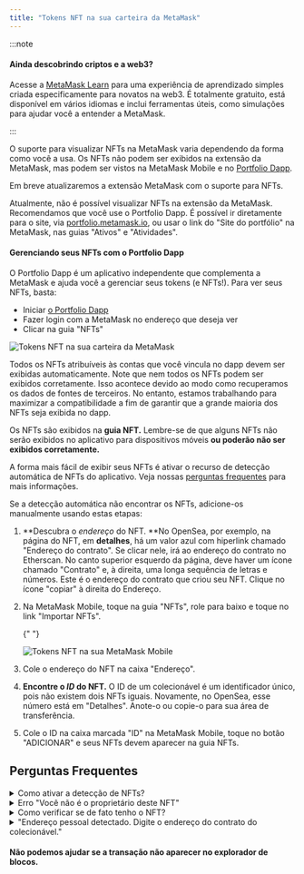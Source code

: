 ```yaml
---
title: "Tokens NFT na sua carteira da MetaMask"
---
```



:::note

#### Ainda descobrindo criptos e a web3?

Acesse a [MetaMask Learn](https://learn.metamask.io/) para uma experiência de aprendizado simples criada especificamente para novatos na web3. É totalmente gratuito, está disponível em vários idiomas e inclui ferramentas úteis, como simulações para ajudar você a entender a MetaMask.

:::

O suporte para visualizar NFTs na MetaMask varia dependendo da forma como você a usa. Os NFTs não podem ser exibidos na extensão da MetaMask, mas podem ser vistos na MetaMask Mobile e no [Portfolio Dapp](https://portfolio.metamask.io).

Em breve atualizaremos a extensão MetaMask com o suporte para NFTs.

<Tabs>

<TabItem value="Dapp" label="Dapp">

Atualmente, não é possível visualizar NFTs na extensão da MetaMask. Recomendamos que você use o Portfolio Dapp. É possível ir diretamente para o site, via [portfolio.metamask.io](https://portfolio.metamask.io), ou usar o link do "Site do portfólio" na MetaMask, nas guias "Ativos" e "Atividades".

#### Gerenciando seus NFTs com o Portfolio Dapp

O Portfolio Dapp é um aplicativo independente que complementa a MetaMask e ajuda você a gerenciar seus tokens (e NFTs!). Para ver seus NFTs, basta:

- Iniciar [o Portfolio Dapp](https://portfolio.metamask.io/)
- Fazer login com a MetaMask no endereço que deseja ver
- Clicar na guia "NFTs"

<div class="center-container">
  <div class="img-medium">
    <img
      src={
        require("../../../../../img/i18n/legacy/NFT_tokens_in_your_MetaMask_wallet_1.gif")
          .default
      }
      alt="Tokens NFT na sua carteira da MetaMask"
    />
  </div>
</div>

Todos os NFTs atribuíveis às contas que você vincula no dapp devem ser exibidas automaticamente. Note que nem todos os NFTs podem ser exibidos corretamente. Isso acontece devido ao modo como recuperamos os dados de fontes de terceiros. No entanto, estamos trabalhando para maximizar a compatibilidade a fim de garantir que a grande maioria dos NFTs seja exibida no dapp.

</TabItem>

<TabItem value="portfólio móvel" label="portfólio móvel">

Os NFTs são exibidos na **guia NFT.** Lembre-se de que alguns NFTs não serão exibidos no aplicativo para dispositivos móveis **ou poderão não ser exibidos corretamente.**

A forma mais fácil de exibir seus NFTs é ativar o recurso de detecção automática de NFTs do aplicativo. Veja nossas [perguntas frequentes](#perguntas-frequentes) para mais informações.

Se a detecção automática não encontrar os NFTs, adicione-os manualmente usando estas etapas:

1. **Descubra o _endereço_ do NFT. **No OpenSea, por exemplo, na página do NFT, em **detalhes**, há um valor azul com hiperlink chamado "Endereço do contrato". Se clicar nele, irá ao endereço do contrato no Etherscan. No canto superior esquerdo da página, deve haver um ícone chamado "Contrato" e, à direita, uma longa sequência de letras e números. Este é o endereço do contrato que criou seu NFT. Clique no ícone "copiar" à direita do Endereço.

2. Na MetaMask Mobile, toque na guia "NFTs", role para baixo e toque no link "Importar NFTs".

   {" "}

   <div class="center-container">
     <div class="img-medium">
       <img
         src={
           require("../../../../../img/i18n/legacy/NFT_tokens_in_your_MetaMask_Mobile2.png")
             .default
         }
         alt="Tokens NFT na sua MetaMask Mobile"
       />
     </div>
   </div>

3. Cole o endereço do NFT na caixa "Endereço".

4. **Encontre o _ID_ do NFT.** O ID de um colecionável é um identificador único, pois não existem dois NFTs iguais. Novamente, no OpenSea, esse número está em "Detalhes". Anote-o ou copie-o para sua área de transferência.

5. Cole o ID na caixa marcada "ID" na MetaMask Mobile, toque no botão "ADICIONAR" e seus NFTs devem aparecer na guia NFTs.

</TabItem>

</Tabs>

## **Perguntas Frequentes**

<details>
<summary>Como ativar a detecção de NFTs?</summary>

<div>

Ao mudar para a guia "NFTs" na página inicial do aplicativo, um prompt será exibido, caso não tenha ativado a detecção de NFTs. Siga o link para mostrar as configurações apropriadas no menu para ativar a autodetecção.

Note que **a autodetecção de NFTs só está disponível na rede principal do Ethereum**. A opção não será exibida nas configurações se você tiver uma rede diferente selecionada.

Caso contrário, siga estas etapas:

1. Encontre o menu de configurações tocando no ícone do hambúrguer no canto superior esquerdo do aplicativo.

2. Encontre "Segurança e Privacidade".

3. Ative o botão para ligar a autodetecção. **Note que "Habilitar API do OpenSea" também precisa estar ativado, caso contrário a detecção de NFTs aparecerá em cinza**.

   {" "}

   <div class="center-container">
     <div class="img-medium">
       <img
         src={
           require("../../../../../img/i18n/legacy/MetaMask_Mobile_Autodetect_NFTs.gif")
             .default
         }
         alt="Autodetecção de NFTs da MetaMask Mobile"
       />
     </div>
   </div>

   Agora, a maioria dos NFTs devem aparecer automaticamente na guia "NFTs" da sua carteira.

</div>
</details>

<details>
<summary>Erro "Você não é o proprietário deste NFT"</summary>

<div>

Se receber uma mensagem dizendo que não é o proprietário do NFT, verifique se está tentando adicionar o token à conta correta da MetaMask. Além disso, verifique no explorador de blocos da rede que você possui o NFT usando seu endereço de carteira da MetaMask. Veja nosso [guia](/managing-my-wallet/how-to-check-my-wallet-activity-on-the-blockchain-explorer) se tiver dúvidas sobre como verificar sua carteira em um explorador de blocos.

</div>
</details>

<details>
<summary>Como verificar se de fato tenho o NFT?</summary>

<div>

[Procure seu endereço da carteira da MetaMask no explorador de blocos](/managing-my-wallet/how-to-check-my-wallet-activity-on-the-blockchain-explorer) e revise suas transações. Verifique se a transferência do NFT para a carteira foi bem-sucedida. Alternativamente, procure o endereço do contrato do NFT e verifique se ele corresponde ao endereço da sua carteira e que a transação foi concluída.

É possível ver todas as transações realizadas com seus NFTs clicando na guia "ERC-1155/ERC-721 Token Txns" no explorador de blocos. Se não vir o NFT aqui, contate a pessoa que o enviou.

</div>
</details>

<details>
<summary>"Endereço pessoal detectado. Digite o endereço do contrato do colecionável."</summary>

<div>

Esse erro aparece se você tiver colado o endereço da carteira em vez do endereço do próprio NFT. Siga as instruções na guia _Mobile_ acima para localizar o endereço do contrato do NFT e cole-o no lugar.

</div>
</details>

#### **Não podemos ajudar se a transação não aparecer no explorador de blocos.**
